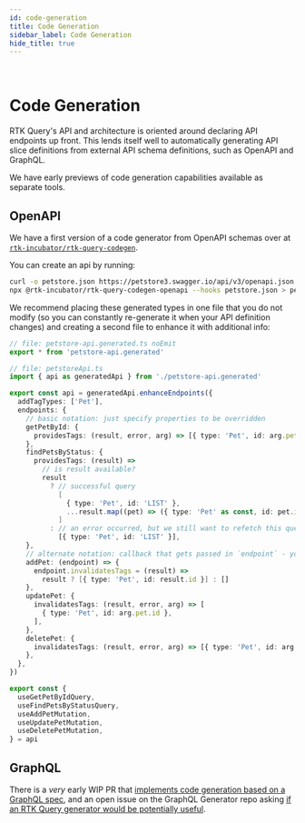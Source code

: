 ```yaml
---
id: code-generation
title: Code Generation
sidebar_label: Code Generation
hide_title: true
---
```


&nbsp;

# Code Generation

RTK Query's API and architecture is oriented around declaring API endpoints up front. This lends itself well to automatically generating API slice definitions from external API schema definitions, such as OpenAPI and GraphQL.

We have early previews of code generation capabilities available as separate tools.

## OpenAPI

We have a first version of a code generator from OpenAPI schemas over at [`rtk-incubator/rtk-query-codegen`](https://github.com/rtk-incubator/rtk-query-codegen).

You can create an api by running:

```bash
curl -o petstore.json https://petstore3.swagger.io/api/v3/openapi.json
npx @rtk-incubator/rtk-query-codegen-openapi --hooks petstore.json > petstore-api.generated.ts
```

We recommend placing these generated types in one file that you do not modify (so you can constantly re-generate it when your API definition changes) and creating a second file to enhance it with additional info:

```ts title="petstore-api.ts"
// file: petstore-api.generated.ts noEmit
export * from 'petstore-api.generated'

// file: petstoreApi.ts
import { api as generatedApi } from './petstore-api.generated'

export const api = generatedApi.enhanceEndpoints({
  addTagTypes: ['Pet'],
  endpoints: {
    // basic notation: just specify properties to be overridden
    getPetById: {
      providesTags: (result, error, arg) => [{ type: 'Pet', id: arg.petId }],
    },
    findPetsByStatus: {
      providesTags: (result) =>
        // is result available?
        result
          ? // successful query
            [
              { type: 'Pet', id: 'LIST' },
              ...result.map((pet) => ({ type: 'Pet' as const, id: pet.id })),
            ]
          : // an error occurred, but we still want to refetch this query when `{ type: 'Pet', id: 'LIST' }` is invalidated
            [{ type: 'Pet', id: 'LIST' }],
    },
    // alternate notation: callback that gets passed in `endpoint` - you can freely modify the object here
    addPet: (endpoint) => {
      endpoint.invalidatesTags = (result) =>
        result ? [{ type: 'Pet', id: result.id }] : []
    },
    updatePet: {
      invalidatesTags: (result, error, arg) => [
        { type: 'Pet', id: arg.pet.id },
      ],
    },
    deletePet: {
      invalidatesTags: (result, error, arg) => [{ type: 'Pet', id: arg.petId }],
    },
  },
})

export const {
  useGetPetByIdQuery,
  useFindPetsByStatusQuery,
  useAddPetMutation,
  useUpdatePetMutation,
  useDeletePetMutation,
} = api
```

## GraphQL

There is a _very_ early WIP PR that [implements code generation based on a GraphQL spec](https://github.com/phryneas/graphql-code-generator/pull/1), and an open issue on the GraphQL Generator repo asking [if an RTK Query generator would be potentially useful](https://github.com/dotansimha/graphql-code-generator/issues/6085).
